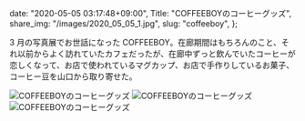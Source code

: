   date: "2020-05-05 03:17:48+09:00",
  Title: "COFFEEBOYのコーヒーグッズ",
  share_img: "/images/2020_05_05_1.jpg",
  slug: "coffeeboy",
};

3 月の写真展でお世話になった COFFEEBOY。在廊期間はもちろんのこと、それ以前からよく訪れていたカフェだったが、在廊中ずっと飲んでいたコーヒーが恋しくなって、お店で使われているマグカップ、お店で手作りしているお菓子、コーヒー豆を山口から取り寄せた。

![COFFEEBOYのコーヒーグッズ](/images/2020_05_05_1.jpg)
![COFFEEBOYのコーヒーグッズ](/images/2020_05_05_2.jpg)
![COFFEEBOYのコーヒーグッズ](/images/2020_05_05_3.jpg)
